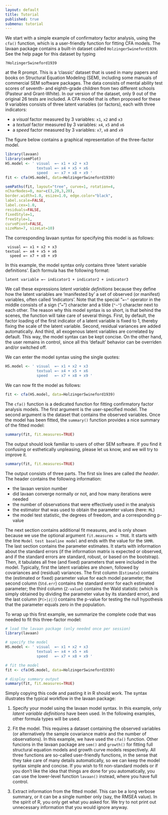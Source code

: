 ```yaml
---
layout: default
title: Tutorial
published: true
submenu: tutorial
---
```


We start with a simple example of confirmatory factor analysis, using the
`cfa()` function, which is a user-friendly function for fitting CFA models.
The lavaan package contains a built-in dataset called `HolzingerSwineford1939`.
See the help page for this dataset by typing

    ?HolzingerSwineford1939

at the R prompt. This is a 'classic' dataset that is used in many papers
and books on Structural Equation Modeling (SEM), including some manuals
of commercial SEM software packages. The data consists of mental ability
test scores of seventh- and eighth-grade children from two different
schools (Pasteur and Grant-White). In our version of the dataset, only 9
out of the original 26 tests are included. A CFA model that is often
proposed for these 9 variables consists of three latent variables (or
factors), each with three indicators:

-   a *visual* factor measured by 3 variables: `x1`, `x2` and `x3`
-   a *textual* factor measured by 3 variables: `x4`, `x5` and `x6`
-   a *speed* factor measured by 3 variables: `x7`, `x8` and `x9`

The figure below contains a graphical representation of the
three-factor model.

```r
library(lavaan)
library(semPlot)
HS.model <- ' visual  =~ x1 + x2 + x3
              textual =~ x4 + x5 + x6
              speed   =~ x7 + x8 + x9 '
fit <- cfa(HS.model, data=HolzingerSwineford1939)
```
```r
semPaths(fit, layout="tree", curve=1, rotation=4, 
nCharNodes=0, mar=c(3,20,3,20), 
border.width=1.0, esize=1.0, edge.color="black", 
label.scale=FALSE,
label.cex=1.0,
residuals=FALSE,
fixedStyle=1,
freeStyle=1,
curvePivot=FALSE,
sizeMan=7, sizeLat=10)
```
The corresponding lavaan syntax for specifying this model
is as follows:

     visual =~ x1 + x2 + x3
    textual =~ x4 + x5 + x6
      speed =~ x7 + x8 + x9

In this example, the model syntax only contains three ‘latent variable
definitions’. Each formula has the following format:

    latent variable =~ indicator1 + indicator2 + indicator3

We call these expressions *latent variable definitions* because they define how
the latent variables are 'manifested by' a set of observed (or manifest)
variables, often called 'indicators'. Note that the special "`=~"` operator in
the middle consists of a sign ("`=`") character and a tilde (`"~"`) character
next to each other. The reason why this model syntax is so short, is that
behind the scenes, the function will take care of several things. First, by
default, the factor loading of the first indicator of a latent variable is
fixed to 1, thereby fixing the scale of the latent variable. Second, residual
variances are added automatically. And third, all exogenous latent variables
are correlated by default. This way, the model syntax can be kept concise. On
the other hand, the user remains in control, since all this 'default' behavior
can be overriden and/or switched off.

We can enter the model syntax using the single quotes:

```r
HS.model <- ' visual  =~ x1 + x2 + x3 
              textual =~ x4 + x5 + x6
              speed   =~ x7 + x8 + x9 '
```

We can now fit the model as follows:

```r
fit <- cfa(HS.model, data=HolzingerSwineford1939)
```

The `cfa()` function is a dedicated function for fitting confirmatory factor
analysis models. The first argument is the user-specified model. The second
argument is the dataset that contains the observed variables. Once the model
has been fitted, the `summary()` function provides a nice summary of the fitted
model:

```r
summary(fit, fit.measures=TRUE)
```

The output should look familiar to users of other SEM software. If you find it
confusing or esthetically unpleasing, please let us know, and we will
try to improve it. 

```r
summary(fit, fit.measures=TRUE)
```

The output consists of three parts. The first six lines are called *the
header*. The header contains the following information:

- the lavaan version number
- did lavaan converge normally or not, and how many iterations were needed
- the number of observations that were effectively used in the analysis
- the estimator that was used to obtain the parameter values (here: `ML`)
- the model test statistic, the degrees of freedom, and a corresponding p-value

The next section contains additional fit measures, and is only shown because we
use the optional argument `fit.measures = TRUE`. It starts with the line `Model
test baseline model` and ends with the value for the `SRMR`.  The last section
contains the parameter estimates. It starts with information about the standard
errors (if the information matrix is expected or observed, and if the standard
errors are standard, robust, or based on the bootstrap).  Then, it tabulates
all free (and fixed) parameters that were included in the model. Typically,
first the latent variables are shown, followed by covariances and (residual)
variances. The first column (`Estimate`) contains the (estimated or fixed)
parameter value for each model parameter; the second column (`Std.err`)
contains the standard error for each estimated parameter; the third column
(`Z-value`) contains the Wald statistic (which is simply obtained by dividing
the parameter value by its standard error), and the last column (`P(>|z|)`)
contains the p-value for testing the null hypothesis that the parameter
equals zero in the population.

To wrap up this first example, we summarize the complete code that
was needed to fit this three-factor model:

```r
# load the lavaan package (only needed once per session)
library(lavaan)

# specify the model
HS.model <- ' visual  =~ x1 + x2 + x3      
              textual =~ x4 + x5 + x6
              speed   =~ x7 + x8 + x9 '

# fit the model
fit <- cfa(HS.model, data=HolzingerSwineford1939)

# display summary output
summary(fit, fit.measures=TRUE)
```
 
Simply copying this code and pasting it in R should work. The syntax
illustrates the typical workflow in the lavaan package:

1.  Specify your model using the lavaan model syntax. In this example, only
*latent variable definitions* have been used. In the following examples, other
formula types will be used.

2.  Fit the model. This requires a dataset containing the observed variables
(or alternatively the sample covariance matrix and the number of observations).
In this example, we have used the `cfa()` function. Other funcions in the
lavaan package are `sem()` and `growth()` for fitting full structural equation
models and growth curve models respectively. All three functions are so-called
user-friendly functions, in the sense that they take care of many details
automatically, so we can keep the model syntax simple and concise.  If you wish
to fit non-standard models or if you don't like the idea that things are done
for you automatically, you can use the lower-level function `lavaan()` instead, 
where you have full control.

3.  Extract information from the fitted model. This can be a long verbose
summary, or it can be a single number only (say, the RMSEA value). In the
spirit of R, you only get what you asked for. We try to not print out
unnecessary information that you would ignore anyway.

